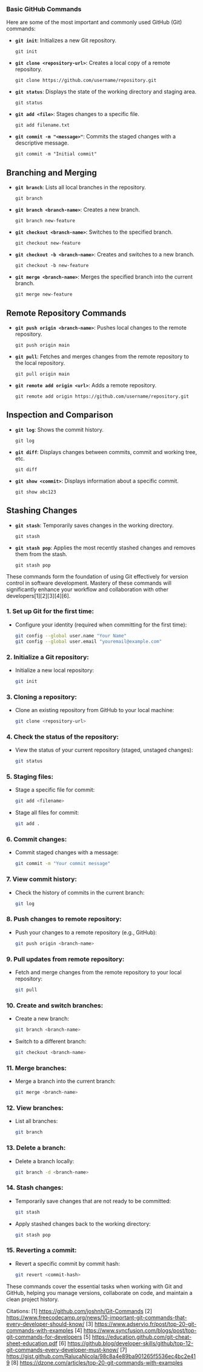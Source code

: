 ### Basic GitHub Commands

Here are some of the most important and commonly used GitHub (Git) commands:


- **`git init`**: Initializes a new Git repository.
  ```
  git init
  ```

- **`git clone <repository-url>`**: Creates a local copy of a remote repository.
  ```
  git clone https://github.com/username/repository.git
  ```

- **`git status`**: Displays the state of the working directory and staging area.
  ```
  git status
  ```

- **`git add <file>`**: Stages changes to a specific file.
  ```
  git add filename.txt
  ```

- **`git commit -m "<message>"`**: Commits the staged changes with a descriptive message.
  ```
  git commit -m "Initial commit"
  ```

## Branching and Merging

- **`git branch`**: Lists all local branches in the repository.
  ```
  git branch
  ```

- **`git branch <branch-name>`**: Creates a new branch.
  ```
  git branch new-feature
  ```

- **`git checkout <branch-name>`**: Switches to the specified branch.
  ```
  git checkout new-feature
  ```

- **`git checkout -b <branch-name>`**: Creates and switches to a new branch.
  ```
  git checkout -b new-feature
  ```

- **`git merge <branch-name>`**: Merges the specified branch into the current branch.
  ```
  git merge new-feature
  ```

## Remote Repository Commands

- **`git push origin <branch-name>`**: Pushes local changes to the remote repository.
  ```
  git push origin main
  ```

- **`git pull`**: Fetches and merges changes from the remote repository to the local repository.
  ```
  git pull origin main
  ```

- **`git remote add origin <url>`**: Adds a remote repository.
  ```
  git remote add origin https://github.com/username/repository.git
  ```

## Inspection and Comparison

- **`git log`**: Shows the commit history.
  ```
  git log
  ```

- **`git diff`**: Displays changes between commits, commit and working tree, etc.
  ```
  git diff
  ```

- **`git show <commit>`**: Displays information about a specific commit.
  ```
  git show abc123
  ```

## Stashing Changes

- **`git stash`**: Temporarily saves changes in the working directory.
  ```
  git stash
  ```

- **`git stash pop`**: Applies the most recently stashed changes and removes them from the stash.
  ```
  git stash pop
  ```

These commands form the foundation of using Git effectively for version control in software development. Mastery of these commands will significantly enhance your workflow and collaboration with other developers[1][2][3][4][6].



### 1. **Set up Git for the first time:**
   - Configure your identity (required when committing for the first time):
     ```bash
     git config --global user.name "Your Name"
     git config --global user.email "youremail@example.com"
     ```

### 2. **Initialize a Git repository:**
   - Initialize a new local repository:
     ```bash
     git init
     ```

### 3. **Cloning a repository:**
   - Clone an existing repository from GitHub to your local machine:
     ```bash
     git clone <repository-url>
     ```

### 4. **Check the status of the repository:**
   - View the status of your current repository (staged, unstaged changes):
     ```bash
     git status
     ```

### 5. **Staging files:**
   - Stage a specific file for commit:
     ```bash
     git add <filename>
     ```
   - Stage all files for commit:
     ```bash
     git add .
     ```

### 6. **Commit changes:**
   - Commit staged changes with a message:
     ```bash
     git commit -m "Your commit message"
     ```

### 7. **View commit history:**
   - Check the history of commits in the current branch:
     ```bash
     git log
     ```

### 8. **Push changes to remote repository:**
   - Push your changes to a remote repository (e.g., GitHub):
     ```bash
     git push origin <branch-name>
     ```

### 9. **Pull updates from remote repository:**
   - Fetch and merge changes from the remote repository to your local repository:
     ```bash
     git pull
     ```

### 10. **Create and switch branches:**
   - Create a new branch:
     ```bash
     git branch <branch-name>
     ```
   - Switch to a different branch:
     ```bash
     git checkout <branch-name>
     ```

### 11. **Merge branches:**
   - Merge a branch into the current branch:
     ```bash
     git merge <branch-name>
     ```

### 12. **View branches:**
   - List all branches:
     ```bash
     git branch
     ```

### 13. **Delete a branch:**
   - Delete a branch locally:
     ```bash
     git branch -d <branch-name>
     ```

### 14. **Stash changes:**
   - Temporarily save changes that are not ready to be committed:
     ```bash
     git stash
     ```
   - Apply stashed changes back to the working directory:
     ```bash
     git stash pop
     ```

### 15. **Reverting a commit:**
   - Revert a specific commit by commit hash:
     ```bash
     git revert <commit-hash>
     ```

These commands cover the essential tasks when working with Git and GitHub, helping you manage versions, collaborate on code, and maintain a clean project history.

Citations:
[1] https://github.com/joshnh/Git-Commands
[2] https://www.freecodecamp.org/news/10-important-git-commands-that-every-developer-should-know/
[3] https://www.adservio.fr/post/top-20-git-commands-with-examples
[4] https://www.syncfusion.com/blogs/post/top-git-commands-for-developers
[5] https://education.github.com/git-cheat-sheet-education.pdf
[6] https://github.blog/developer-skills/github/top-12-git-commands-every-developer-must-know/
[7] https://gist.github.com/RalucaNicola/98c8a4e89ba901265f5536ec4bc2e419
[8] https://dzone.com/articles/top-20-git-commands-with-examples